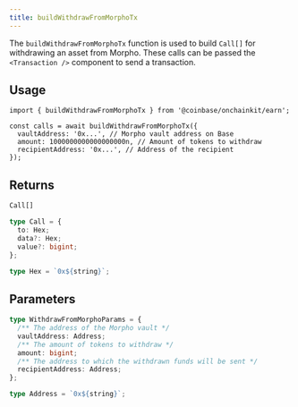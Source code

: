 ```yaml
---
title: buildWithdrawFromMorphoTx
---
```


The `buildWithdrawFromMorphoTx` function is used to build `Call[]` for withdrawing an asset from Morpho. These calls can be passed the `<Transaction />` component to send a transaction.

## Usage

```tsx code
import { buildWithdrawFromMorphoTx } from '@coinbase/onchainkit/earn';

const calls = await buildWithdrawFromMorphoTx({
  vaultAddress: '0x...', // Morpho vault address on Base
  amount: 1000000000000000000n, // Amount of tokens to withdraw
  recipientAddress: '0x...', // Address of the recipient
});
```

## Returns

```typescript
Call[]

type Call = {
  to: Hex;
  data?: Hex;
  value?: bigint;
};

type Hex = `0x${string}`;
```

## Parameters

```typescript
type WithdrawFromMorphoParams = {
  /** The address of the Morpho vault */
  vaultAddress: Address;
  /** The amount of tokens to withdraw */
  amount: bigint;
  /** The address to which the withdrawn funds will be sent */
  recipientAddress: Address;
};

type Address = `0x${string}`;
```
